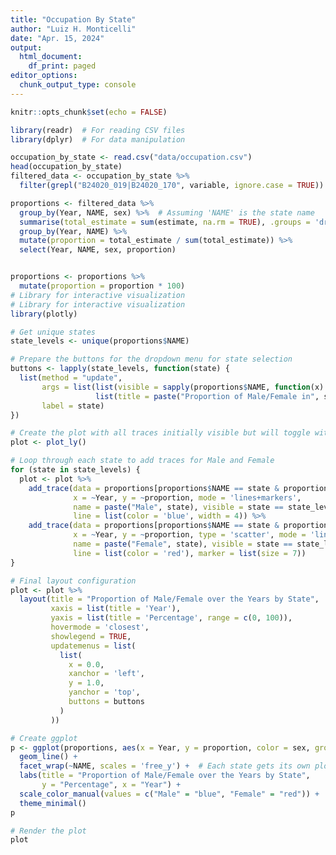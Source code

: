 ```yaml
---
title: "Occupation By State"
author: "Luiz H. Monticelli"
date: "Apr. 15, 2024"
output:
  html_document:
    df_print: paged
editor_options:
  chunk_output_type: console
---
```



```r
knitr::opts_chunk$set(echo = FALSE)
```

```r
library(readr)  # For reading CSV files
library(dplyr)  # For data manipulation
```

```r
occupation_by_state <- read.csv("data/occupation.csv")
head(occupation_by_state)
filtered_data <- occupation_by_state %>%
  filter(grepl("B24020_019|B24020_170", variable, ignore.case = TRUE))

proportions <- filtered_data %>%
  group_by(Year, NAME, sex) %>%  # Assuming 'NAME' is the state name
  summarise(total_estimate = sum(estimate, na.rm = TRUE), .groups = 'drop') %>%
  group_by(Year, NAME) %>%
  mutate(proportion = total_estimate / sum(total_estimate)) %>%
  select(Year, NAME, sex, proportion)


proportions <- proportions %>%
  mutate(proportion = proportion * 100) 
# Library for interactive visualization
# Library for interactive visualization
library(plotly)

# Get unique states
state_levels <- unique(proportions$NAME)

# Prepare the buttons for the dropdown menu for state selection
buttons <- lapply(state_levels, function(state) {
  list(method = "update",
       args = list(list(visible = sapply(proportions$NAME, function(x) x == state)),
                   list(title = paste("Proportion of Male/Female in", state, "over the Years"))),
       label = state)
})

# Create the plot with all traces initially visible but will toggle with dropdown
plot <- plot_ly()

# Loop through each state to add traces for Male and Female
for (state in state_levels) {
  plot <- plot %>%
    add_trace(data = proportions[proportions$NAME == state & proportions$sex == "Male", ],
              x = ~Year, y = ~proportion, mode = 'lines+markers',
              name = paste("Male", state), visible = state == state_levels[1],  # Visibility set for the first state
              line = list(color = 'blue', width = 4)) %>%
    add_trace(data = proportions[proportions$NAME == state & proportions$sex == "Female", ],
              x = ~Year, y = ~proportion, type = 'scatter', mode = 'lines+markers',
              name = paste("Female", state), visible = state == state_levels[1],  # Visibility set for the first state
              line = list(color = 'red'), marker = list(size = 7))
}

# Final layout configuration
plot <- plot %>%
  layout(title = "Proportion of Male/Female over the Years by State",
         xaxis = list(title = 'Year'),
         yaxis = list(title = 'Percentage', range = c(0, 100)),
         hovermode = 'closest',
         showlegend = TRUE,
         updatemenus = list(
           list(
             x = 0.0,
             xanchor = 'left',
             y = 1.0,
             yanchor = 'top',
             buttons = buttons
           )
         ))
```

```r
# Create ggplot
p <- ggplot(proportions, aes(x = Year, y = proportion, color = sex, group = sex)) +
  geom_line() +
  facet_wrap(~NAME, scales = 'free_y') +  # Each state gets its own plot
  labs(title = "Proportion of Male/Female over the Years by State",
       y = "Percentage", x = "Year") +
  scale_color_manual(values = c("Male" = "blue", "Female" = "red")) +
  theme_minimal()
p
```



```r
# Render the plot
plot
```




